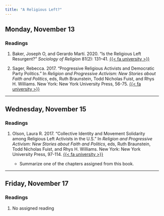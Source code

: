 ```yaml
---
title: "A Religious Left?"
---
```


[//]: <> (Need to write intro)

## Monday, November 13

### Readings 

1. Baker, Joseph O, and Gerardo Martí. 2020. "Is the Religious Left Resurgent?" *Sociology of Religion* 81(2): 131–41. [{{< fa university >}}](https://search.ebscohost.com/login.aspx?direct=true&AuthType=shib&db=rfh&AN=ATLAi5IE200720000033&site=eds-live&scope=site&custid=asc1)

2. Sager, Rebecca. 2017. "Progressive Religious Activists and Democratic Party Politics." In *Religion and Progressive Activism: New Stories about Faith and Politics*, eds, Ruth Braunstein, Todd Nicholas Fuist, and Rhys H. Williams. New York: New York University Press, 56-75. [{{< fa university >}}](https://search.ebscohost.com/login.aspx?direct=true&AuthType=shib&db=nlebk&AN=1367257&site=eds-live&scope=site&custid=asc1)



---


## Wednesday, November 15

### Readings 

1. Olson, Laura R. 2017. "Collective Identity and Movement Solidarity among Religious Left Activists in the U.S." In *Religion and Progressive Activism: New Stories about Faith and Politics*, eds, Ruth Braunstein, Todd Nicholas Fuist, and Rhys H. Williams. New York: New York University Press, 97-114. [{{< fa university >}}](https://search.ebscohost.com/login.aspx?direct=true&AuthType=shib&db=nlebk&AN=1367257&site=eds-live&scope=site&custid=asc1)

    - Summarize one of the chapters assigned from this book.

---


## Friday, November 17

### Readings 

1. No assigned reading

 
